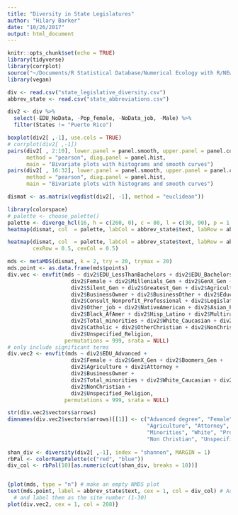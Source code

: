 ```yaml
---
title: "Diversity in State Legislatures"
author: "Hilary Barker"
date: "10/26/2017"
output: html_document
---
```


```r
knitr::opts_chunk$set(echo = TRUE)
library(tidyverse)
library(corrplot)
source("~/Documents/R Statistical Database/Numerical Ecology with R/NEwR scripts for MacOS/panelutils.R")
library(vegan)

div <- read.csv("state_legislative_diversity.csv")
abbrev_state <- read.csv("state_abbreviations.csv")
```

```r
div2 <- div %>% 
  select(-EDU_NoData, -Pop_female, -NoData_job, -Male) %>% 
  filter(States != "Puerto Rico")

boxplot(div2[ ,-1], use.cols = TRUE)
# corrplot(div2[ ,-1])
pairs(div2[ , 2:10], lower.panel = panel.smooth, upper.panel = panel.cor, 
      method = "pearson", diag.panel = panel.hist, 
      main = "Bivariate plots with histograms and smooth curves")
pairs(div2[ , 16:32], lower.panel = panel.smooth, upper.panel = panel.cor, 
      method = "pearson", diag.panel = panel.hist, 
      main = "Bivariate plots with histograms and smooth curves")
```

```r
dismat <- as.matrix(vegdist(div2[, -1], method = "euclidean"))

library(colorspace)
# palette <- choose_palette()
palette <- diverge_hcl(16, h = c(260, 0), c = 80, l = c(30, 90), p = 1.5)
heatmap(dismat, col  = palette, labCol = abbrev_state$text, labRow = abbrev_state$text, Colv = NA, Rowv = NA, cexRow = 0.5, cexCol = 0.5)

heatmap(dismat, col  = palette, labCol = abbrev_state$text, labRow = abbrev_state$text, 
        cexRow = 0.5, cexCol = 0.5)


```


```r
mds <- metaMDS(dismat, k = 2, try = 20, trymax = 20)
mds.point <- as.data.frame(mds$points)
div.vec <- envfit(mds ~ div2$EDU_LessThanBachelors + div2$EDU_Bachelors + div2$EDU_Advanced +
                    div2$Female + div2$Millenials_Gen + div2$GenX_Gen + div2$Boomers_Gen +
                    div2$Silent_Gen + div2$Greatest_Gen + div2$Agriculture + div2$Attorney +
                    div2$BusinessOwner + div2$BusinessOther + div2$Educator +
                    div2$Consult_Nonprofit_Professional + div2$Legislator + div2$Retired +
                    div2$Other_job + div2$NativeAmerican + div2$Asian_PacIsl +
                    div2$Black_AfAmer + div2$Hisp_Latino + div2$Multiracial_Other +
                    div2$Total_minorities + div2$White_Caucasian + div2$Protestant +
                    div2$Catholic + div2$OtherChristian + div2$NonChristian +
                    div2$Unspecified_Religion,
                  permutations = 999, srata = NULL)
# only include significant terms
div.vec2 <- envfit(mds ~ div2$EDU_Advanced +
                    div2$Female + div2$GenX_Gen + div2$Boomers_Gen +
                    div2$Agriculture + div2$Attorney +
                    div2$BusinessOwner +
                    div2$Total_minorities + div2$White_Caucasian + div2$Protestant +
                    div2$NonChristian +
                    div2$Unspecified_Religion,
                  permutations = 999, srata = NULL)

str(div.vec2$vectors$arrows)
dimnames(div.vec2$vectors$arrows)[[1]] <- c("Advanced degree", "Female", "GenX", "Boomers",
                                            "Agriculture", "Attorney", "Business owner", 
                                            "Minorities", "White", "Protestant", 
                                            "Non Christian", "Unspecified religion")
                                            
shan_div <- diversity(div2[ ,-1], index = "shannon", MARGIN = 1)
rbPal <- colorRampPalette(c("red", "blue"))
div_col <- rbPal(10)[as.numeric(cut(shan_div, breaks = 10))]


{plot(mds, type = "n") # make an empty NMDS plot
text(mds.point, label = abbrev_state$text, cex = 1, col = div_col) # Add the NMDS points for each site
  # and label them as the site number (1-30)
plot(div.vec2, cex = 1, col = 208)}




```